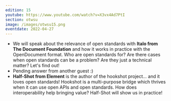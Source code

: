 ```yaml
---
edition: 15
youtube: https://www.youtube.com/watch?v=X3vx4Ad7PtI
section: otwsu
image: /images/otwsu15.png
eventdate: 2022-04-27
---
```


- We will speak about the relevance of open standards with **Italo from The 
     Document Foundation** and how it works in practice with the OpenDocument
     format. Who are open standards for? Are there cases when open standards
     can be a problem? Are they just a technical matter? Let's find out!
- Pending answer from another guest :)
- **Half-Shot from Element** is the author of the hookshot project… and it loves
     open standards! Hookshot is a multi-purpose bridge which thrives when it
     can use open APIs and open standards. How does interoperability help
     bringing value? Half-Shot will show us in practice!